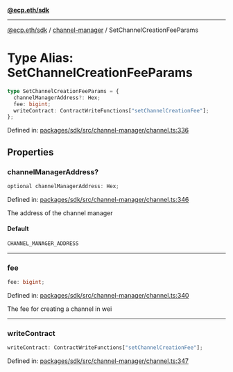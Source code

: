 [**@ecp.eth/sdk**](../../index.mdx)

***

[@ecp.eth/sdk](/sdk-reference/index.mdx) / [channel-manager](/sdk-reference/channel-manager/index.mdx) / SetChannelCreationFeeParams

# Type Alias: SetChannelCreationFeeParams

```ts
type SetChannelCreationFeeParams = {
  channelManagerAddress?: Hex;
  fee: bigint;
  writeContract: ContractWriteFunctions["setChannelCreationFee"];
};
```

Defined in: [packages/sdk/src/channel-manager/channel.ts:336](https://github.com/ecp-eth/comments-monorepo/blob/main/packages/sdk/src/channel-manager/channel.ts#L336)

## Properties

### channelManagerAddress?

```ts
optional channelManagerAddress: Hex;
```

Defined in: [packages/sdk/src/channel-manager/channel.ts:346](https://github.com/ecp-eth/comments-monorepo/blob/main/packages/sdk/src/channel-manager/channel.ts#L346)

The address of the channel manager

#### Default

```ts
CHANNEL_MANAGER_ADDRESS
```

***

### fee

```ts
fee: bigint;
```

Defined in: [packages/sdk/src/channel-manager/channel.ts:340](https://github.com/ecp-eth/comments-monorepo/blob/main/packages/sdk/src/channel-manager/channel.ts#L340)

The fee for creating a channel in wei

***

### writeContract

```ts
writeContract: ContractWriteFunctions["setChannelCreationFee"];
```

Defined in: [packages/sdk/src/channel-manager/channel.ts:347](https://github.com/ecp-eth/comments-monorepo/blob/main/packages/sdk/src/channel-manager/channel.ts#L347)
